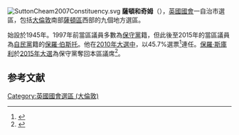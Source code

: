 [[File:SuttonCheam2007Constituency.svg|right]]
'''薩頓和奇姆'''（{{lang-en|Sutton and Cheam}}），[[英國|英國]][[英國國會|國會]]一自治市選區，包括[[大倫敦|大倫敦]]南部[[薩頓區|薩頓區]]西部的九個地方選區。

始設於1945年。1997年前當區議員多數為[[保守黨_(英國)|保守黨]]籍，但此後至2015年的當區議員為[[自由民主黨_(英國)|自民黨]]籍的[[保羅·伯斯托|保羅·伯斯托]]。他在[[2010年英國大選|2010年大選中]]，以45.7%選票<ref name="">{{cite news
|publisher=[[英國廣播公司|英國廣播公司]]
|date=2010年5月7日
|title=Election 2010/Constituency/Sutton & Cheam
|url=http://news.bbc.co.uk/1/shared/election2010/results/constituency/e59.stm
|accessdate=2010年10月8日
|archive-date=2017年9月6日
|archive-url=https://web.archive.org/web/20170906182343/http://news.bbc.co.uk/1/shared/election2010/results/constituency/e59.stm
|dead-url=no
}}</ref>連任。[[保羅·斯庫利|保羅·斯庫利]]於[[2015年英國大選|2015年大選]]為保守黨奪回本區議席<ref name=electoralcalculus2015>{{cite web|title=Election Data 2015|url=http://www.electoralcalculus.co.uk/electdata_2015.txt|publisher=Electoral Calculus|accessdate=2015-10-17|archiveurl=https://web.archive.org/web/20151017112223/http://www.electoralcalculus.co.uk/electdata_2015.txt|archivedate=2015-10-17|dead-url=no}}</ref>。

==参考文献==
<div class="references-small">
<references></references>
</div>

{{DEFAULTSORT:Sutton and Cheam (UK Parliament constituency)}}
{{英國國會選區 (倫敦)}}
[[Category:英國國會選區_(大倫敦)|Category:英國國會選區 (大倫敦)]]